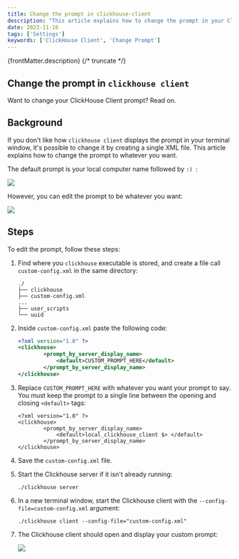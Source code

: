 ```yaml
---
title: Change the prompt in clickhouse-client
description: "This article explains how to change the prompt in your Clickhouse client terminal window from :) to whatever you want."
date: 2023-11-16
tags: ['Settings']
keywords: ['ClickHouse Client', 'Change Prompt']
---
```


{frontMatter.description}
{/* truncate */}

## Change the prompt in `clickhouse client`

Want to change your ClickHouse Client prompt? Read on.

## Background

If you don't like how `clickhouse client` displays the prompt in your terminal window, it's possible to change it by creating a single XML file. This article explains how to change the prompt to whatever you want.

The default prompt is your local computer name followed by `:) `:

![](./images/change-the-prompt-in-clickhouse-client/default-prompt-example.png)

However, you can edit the prompt to be whatever you want:

![](./images/change-the-prompt-in-clickhouse-client/custom-prompt-example.png)

## Steps

To edit the prompt, follow these steps:

1. Find where you `clickhouse` executable is stored, and create a file call `custom-config.xml` in the same directory:

    ```plaintext
    ./
    ├── clickhouse
    ├── custom-config.xml
    ...
    ├── user_scripts
    └── uuid
    ```

1. Inside `custom-config.xml` paste the following code:

    ```xml
    <?xml version="1.0" ?>
    <clickhouse>
            <prompt_by_server_display_name>
                <default>CUSTOM_PROMPT_HERE</default>
            </prompt_by_server_display_name>
    </clickhouse>
    ```

1. Replace `CUSTOM_PROMPT_HERE` with whatever you want your prompt to say. You must keep the prompt to a single line between the opening and closing `<default>` tags:

    ```shell
    <?xml version="1.0" ?>
    <clickhouse>
            <prompt_by_server_display_name>
                <default>local_clickhouse_client $> </default>
            </prompt_by_server_display_name>
    </clickhouse>
    ```

1. Save the `custom-config.xml` file.
1. Start the Clickhouse server if it isn't already running:

    ```shell
    ./clickhouse server
    ```

1. In a new terminal window, start the Clickhouse client with the `--config-file=custom-config.xml` argument:

    ```shell
    ./clickhouse client --config-file="custom-config.xml"
    ```

1. The Clickhouse client should open and display your custom prompt:

    ![](./images/change-the-prompt-in-clickhouse-client/custom-prompt-full-command-example.png)
